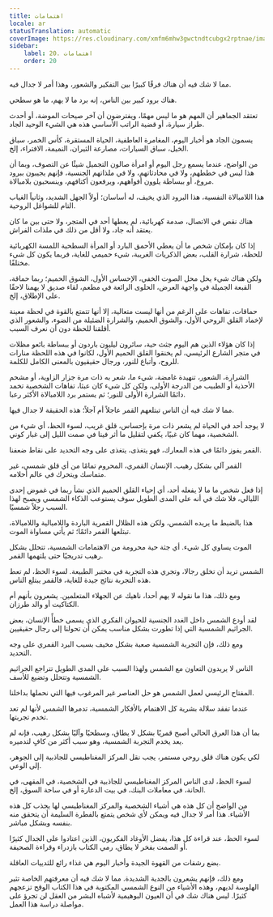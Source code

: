 ```yaml
---
title: اهتمامات
locale: ar
statusTranslation: automatic
coverImage: https://res.cloudinary.com/xmfm6mhw3gwctndtcubgx2rptnae/image/upload/v1741354419/small_cover_la_gran_rebelion_28716e29d2.webp
sidebar:
    label: 20. اهتمامات
    order: 20
---
```

مما لا شك فيه أن هناك فرقًا كبيرًا بين التفكير والشعور، وهذا أمر لا جدال فيه.

هناك برود كبير بين الناس، إنه برد ما لا يهم، ما هو سطحي.

تعتقد الجماهير أن المهم هو ما ليس مهمًا، ويفترضون أن آخر صيحات الموضة، أو أحدث طراز سيارة، أو قضية الراتب الأساسي هذه هي الشيء الوحيد الجاد.

يسمون الجاد هو أخبار اليوم، المغامرة العاطفية، الحياة المستقرة، كأس الخمر، سباق الخيل، سباق السيارات، مصارعة الثيران، النميمة، الافتراء، إلخ.

من الواضح، عندما يسمع رجل اليوم أو امرأة صالون التجميل شيئًا عن التصوف، وبما أن هذا ليس في خططهم، ولا في محادثاتهم، ولا في ملذاتهم الجنسية، فإنهم يجيبون ببرود مروع، أو ببساطة يلوون أفواههم، ويرفعون أكتافهم، وينسحبون بلامبالاة.

هذا اللامبالاة النفسية، هذا البرود الذي يخيف، له أساسان؛ أولاً الجهل الشديد، وثانياً الغياب التام للشواغل الروحية.

هناك نقص في الاتصال، صدمة كهربائية، لم يعطها أحد في المتجر، ولا حتى بين ما كان يعتقد أنه جاد، ولا أقل من ذلك في ملذات الفراش.

إذا كان بإمكان شخص ما أن يعطي الأحمق البارد أو المرأة السطحية اللمسة الكهربائية للحظة، شرارة القلب، بعض الذكريات الغريبة، شيء حميمي للغاية، فربما يكون كل شيء مختلفًا.

ولكن هناك شيء يحل محل الصوت الخفي، الإحساس الأول، الشوق الحميم؛ ربما حماقة، القبعة الجميلة في واجهة العرض، الحلوى الرائعة في مطعم، لقاء صديق لا يهمنا لاحقًا على الإطلاق، إلخ.

حماقات، تفاهات على الرغم من أنها ليست متعالية، إلا أنها تتمتع بالقوة في لحظة معينة لإخماد القلق الروحي الأول، والشوق الحميم، والشرارة الضئيلة من الضوء، والشعور الذي أقلقنا للحظة دون أن نعرف السبب.

إذا كان هؤلاء الذين هم اليوم جثث حية، سائرون ليليون باردون أو ببساطة بائعو مظلات في متجر الشارع الرئيسي، لم يخنقوا القلق الحميم الأول، لكانوا في هذه اللحظة منارات للروح، وأتباع للنور، ورجال حقيقيون بالمعنى الكامل للكلمة.

الشرارة، الشعور، تنهيدة غامضة، شيء ما، شعر به ذات مرة جزار الزاوية، أو مشحم الأحذية أو الطبيب من الدرجة الأولى، ولكن كل شيء كان عبثا، تفاهات الشخصية تخمد دائمًا الشرارة الأولى للنور؛ ثم يستمر برد اللامبالاة الأكثر رعبا.

مما لا شك فيه أن الناس تبتلعهم القمر عاجلاً أم آجلاً؛ هذه الحقيقة لا جدال فيها.

لا يوجد أحد في الحياة لم يشعر ذات مرة بإحساس، قلق غريب، لسوء الحظ، أي شيء من الشخصية، مهما كان غبيًا، يكفي لتقليل ما أثر فينا في صمت الليل إلى غبار كوني.

القمر يفوز دائمًا في هذه المعارك، فهو يتغذى، يتغذى على وجه التحديد على نقاط ضعفنا.

القمر آلي بشكل رهيب. الإنسان القمري، المحروم تمامًا من أي قلق شمسي، غير متماسك ويتحرك في عالم أحلامه.

إذا فعل شخص ما ما لا يفعله أحد، أي إحياء القلق الحميم الذي نشأ ربما في غموض إحدى الليالي، فلا شك في أنه على المدى الطويل سوف يستوعب الذكاء الشمسي ويصبح لهذا السبب رجلاً شمسيًا.

هذا بالضبط ما يريده الشمس، ولكن هذه الظلال القمرية الباردة واللامبالية واللامبالاة، تبتلعها القمر دائمًا؛ ثم يأتي مساواة الموت.

الموت يساوي كل شيء. أي جثة حية محرومة من الاهتمامات الشمسية، تتحلل بشكل رهيب تدريجيًا حتى يلتهمها القمر.

الشمس تريد أن تخلق رجالا، وتجري هذه التجربة في مختبر الطبيعة. لسوء الحظ، لم تعط هذه التجربة نتائج جيدة للغاية، فالقمر يبتلع الناس.

ومع ذلك، هذا ما نقوله لا يهم أحدا، ناهيك عن الجهلاء المتعلمين. يشعرون بأنهم أم الكتاكيت أو والد طرزان.

لقد أودع الشمس داخل الغدد الجنسية للحيوان الفكري الذي يسمى خطأً الإنسان، بعض الجراثيم الشمسية التي إذا تطورت بشكل مناسب يمكن أن تحولنا إلى رجال حقيقيين.

ومع ذلك، فإن التجربة الشمسية صعبة بشكل مخيف بسبب البرد القمري على وجه التحديد.

الناس لا يريدون التعاون مع الشمس ولهذا السبب على المدى الطويل تتراجع الجراثيم الشمسية وتتحلل وتضيع للأسف.

المفتاح الرئيسي لعمل الشمس هو حل العناصر غير المرغوب فيها التي نحملها بداخلنا.

عندما تفقد سلالة بشرية كل الاهتمام بالأفكار الشمسية، تدمرها الشمس لأنها لم تعد تخدم تجربتها.

بما أن هذا العرق الحالي أصبح قمريًا بشكل لا يطاق، وسطحيًا وآليًا بشكل رهيب، فإنه لم يعد يخدم التجربة الشمسية، وهو سبب أكثر من كافٍ لتدميره.

لكي يكون هناك قلق روحي مستمر، يجب نقل المركز المغناطيسي للجاذبية إلى الجوهر، إلى الوعي.

لسوء الحظ، لدى الناس المركز المغناطيسي للجاذبية في الشخصية، في المقهى، في الحانة، في معاملات البنك، في بيت الدعارة أو في ساحة السوق، إلخ.

من الواضح أن كل هذه هي أشياء الشخصية والمركز المغناطيسي لها يجذب كل هذه الأشياء. هذا أمر لا جدال فيه ويمكن لأي شخص يتمتع بالفطرة السليمة أن يتحقق منه بنفسه وبشكل مباشر.

لسوء الحظ، عند قراءة كل هذا، يفضل الأوغاد الفكريون، الذين اعتادوا على الجدال كثيرًا أو الصمت بفخر لا يطاق، رمي الكتاب بازدراء وقراءة الصحيفة.

بضع رشفات من القهوة الجيدة وأخبار اليوم هي غذاء رائع للثدييات العاقلة.

ومع ذلك، فإنهم يشعرون بالجدية الشديدة. مما لا شك فيه أن معرفتهم الخاصة تثير الهلوسة لديهم، وهذه الأشياء من النوع الشمسي المكتوبة في هذا الكتاب الوقح تزعجهم كثيرًا. ليس هناك شك في أن العيون البوهيمية لأشباه البشر من العقل لن تجرؤ على مواصلة دراسة هذا العمل.

